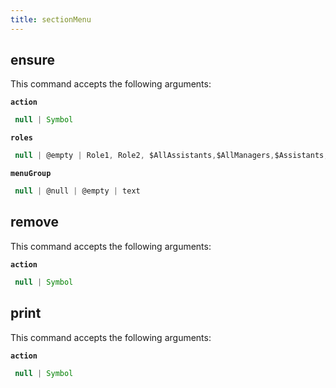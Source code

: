 ```yaml
---
title: sectionMenu
---
```


## ensure

This command accepts the following arguments:

**`action`**
```js filename="type"
 null | Symbol
```
**`roles`**
```js filename="type"
 null | @empty | Role1, Role2, $AllAssistants,$AllManagers,$Assistants,$GrandManager,$Manager,$Public,$Self...
```
**`menuGroup`**
```js filename="type"
 null | @null | @empty | text
```

## remove

This command accepts the following arguments:

**`action`**
```js filename="type"
 null | Symbol
```

## print

This command accepts the following arguments:

**`action`**
```js filename="type"
 null | Symbol
```

